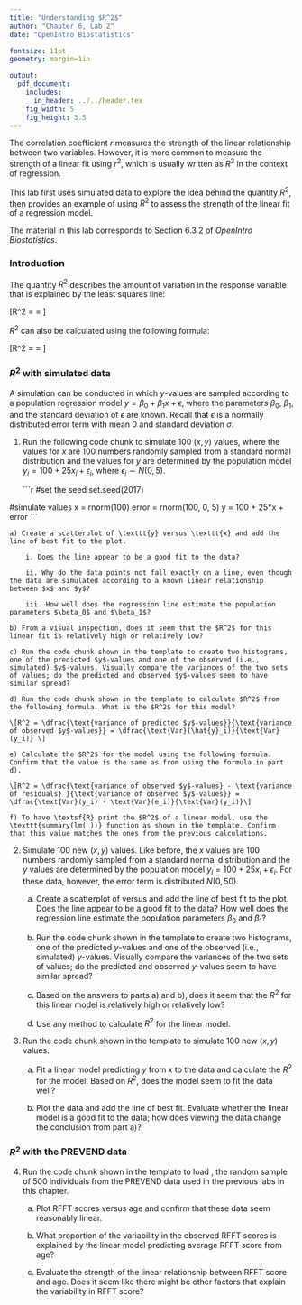 ```yaml
---
title: "Understanding $R^2$"
author: "Chapter 6, Lab 2"
date: "OpenIntro Biostatistics"

fontsize: 11pt
geometry: margin=1in

output:
  pdf_document:
    includes:
      in_header: ../../header.tex
    fig_width: 5
    fig_height: 3.5
---
```


\begin{small}
	
	\textbf{Topics}
	\begin{itemize}
	  \item $R^2$ with simulated data
	  \item $R^2$ with the PREVEND data
	\end{itemize}
	
\end{small}

The correlation coefficient $r$ measures the strength of the linear relationship between two variables. However, it is more common to measure the strength of a linear fit using $r^2$, which is usually written as $R^2$ in the context of regression.

This lab first uses simulated data to explore the idea behind the quantity $R^2$, then provides an example of using $R^2$ to assess the strength of the linear fit of a regression model.

The material in this lab corresponds to Section 6.3.2 of *OpenIntro Biostatistics*.

\vspace{0.5cm}


### Introduction

The quantity $R^2$ describes the amount of variation in the response variable that is explained by the least squares line:

\[R^2 = \dfrac{\text{variance of predicted $y$-values}}{\text{variance of observed $y$-values}} = \dfrac{\text{Var}(\hat{y}_i)}{\text{Var}(y_i)} \]

$R^2$ can also be calculated using the following formula:

\[R^2 = \dfrac{\text{variance of observed $y$-values} - \text{variance of residuals} }{\text{variance of observed $y$-values}} = \dfrac{\text{Var}(y_i) - \text{Var}(e_i)}{\text{Var}(y_i)}\]


\newpage

### $R^2$ with simulated data

A simulation can be conducted in which $y$-values are sampled according to a population regression model $y = \beta_0 + \beta_1x + \epsilon$, where the parameters $\beta_0$, $\beta_1$, and the standard deviation of $\epsilon$ are known. Recall that $\epsilon$ is a normally distributed error term with mean 0 and standard deviation $\sigma$.

1. Run the following code chunk to simulate 100 $(x, y)$ values, where the values for $x$ are 100 numbers randomly sampled from a standard normal distribution and the values for $y$ are determined by the population model $y_i = 100 + 25x_i + \epsilon_i$, where $\epsilon_i \sim N(0, 5)$.

    ```r
#set the seed
set.seed(2017)

#simulate values
x = rnorm(100)
error = rnorm(100, 0, 5)
y = 100 + 25*x + error
```

    a) Create a scatterplot of \texttt{y} versus \texttt{x} and add the line of best fit to the plot. 
    
        i. Does the line appear to be a good fit to the data?
    
        ii. Why do the data points not fall exactly on a line, even though the data are simulated according to a known linear relationship between $x$ and $y$?
        
        iii. How well does the regression line estimate the population parameters $\beta_0$ and $\beta_1$?
        
    b) From a visual inspection, does it seem that the $R^2$ for this linear fit is relatively high or relatively low?
    
    c) Run the code chunk shown in the template to create two histograms, one of the predicted $y$-values and one of the observed (i.e., simulated) $y$-values. Visually compare the variances of the two sets of values; do the predicted and observed $y$-values seem to have similar spread?
    
    d) Run the code chunk shown in the template to calculate $R^2$ from the following formula. What is the $R^2$ for this model?
    
    \[R^2 = \dfrac{\text{variance of predicted $y$-values}}{\text{variance of observed $y$-values}} = \dfrac{\text{Var}(\hat{y}_i)}{\text{Var}(y_i)} \]
    
    e) Calculate the $R^2$ for the model using the following formula. Confirm that the value is the same as from using the formula in part d).
    
    \[R^2 = \dfrac{\text{variance of observed $y$-values} - \text{variance of residuals} }{\text{variance of observed $y$-values}} = \dfrac{\text{Var}(y_i) - \text{Var}(e_i)}{\text{Var}(y_i)}\]
    
    f) To have \textsf{R} print the $R^2$ of a linear model, use the \texttt{summary(lm( ))} function as shown in the template. Confirm that this value matches the ones from the previous calculations.

\newpage
    
2. Simulate 100 new $(x, y)$ values. Like before, the $x$ values are 100 numbers randomly sampled from a standard normal distribution and the $y$ values are determined by the population model $y_i = 100 + 25x_i + \epsilon_i$. For these data, however, the error term is distributed $N(0, 50)$.

    a) Create a scatterplot of \texttt{y} versus \texttt{x} and add the line of best fit to the plot. Does the line appear to be a good fit to the data? How well does the regression line estimate the population parameters $\beta_0$ and $\beta_1$?
    
    b) Run the code chunk shown in the template to create two histograms, one of the predicted $y$-values and one of the observed (i.e., simulated) $y$-values. Visually compare the variances of the two sets of values; do the predicted and observed $y$-values seem to have similar spread?
    
    c) Based on the answers to parts a) and b), does it seem that the $R^2$ for this linear model is relatively high or relatively low? 
    
    d) Use any method to calculate $R^2$ for the linear model.
    

3. Run the code chunk shown in the template to simulate 100 new $(x, y)$ values. 

    a) Fit a linear model predicting $y$ from $x$ to the data and calculate the $R^2$ for the model. Based on $R^2$, does the model seem to fit the data well?
    
    b) Plot the data and add the line of best fit. Evaluate whether the linear model is a good fit to the data; how does viewing the data change the conclusion from part a)?
    

### $R^2$ with the PREVEND data

4. Run the code chunk shown in the template to load \texttt{prevend.samp}, the random sample of 500 individuals from the PREVEND data used in the previous labs in this chapter.

    a) Plot RFFT scores versus age and confirm that these data seem reasonably linear.
    
    b) What proportion of the variability in the observed RFFT scores is explained by the linear model predicting average RFFT score from age?
    
    c) Evaluate the strength of the linear relationship between RFFT score and age. Does it seem like there might be other factors that explain the variability in RFFT score?